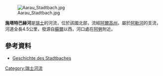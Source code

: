 {{Coord|47.39510|N|8.04275|E|display=title}}
[[Image:Aarau_Stadtbach.jpg|right]]

'''施塔特巴赫河'''是[[瑞士|瑞士]]的河流，位於該國北部，流經[[阿爾高州|阿爾高州]]，屬於[[阿勒河|阿勒河]]的支流，河道全長4.5公里，發源自[[蘇爾_(阿爾高州)|蘇爾]]以西，河口處在[[阿勞|阿勞]]附近。

==參考資料==
* [http://www.wirrizunft.ch/pages/Bachgeschichte.htm Geschichte des Stadtbaches] {{Wayback|url=http://www.wirrizunft.ch/pages/Bachgeschichte.htm |date=20200220214401 }}

{{Switzerland-geo-stub}}
[[Category:瑞士河流|Category:瑞士河流]]